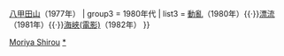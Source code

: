 {{Navbox
| name = 森谷司郎監督作品
| title = [[森谷司郎]]監督作品
| group1 = 1960年代
| list1 = [[零式戰鬥機大空戰]]（1966年）
| group2 = 1970年代
| list2 = [[日本沉沒]]（1973年）{{·}}[[:ja:八甲田山 (映画)|八甲田山]]（1977年）
| group3 = 1980年代
| list3 = [[:ja:動乱 (映画)|動亂]]（1980年）{{·}}[[:ja:漂流 (映画)|漂流]]（1981年）{{·}}[[海峽(電影)]]（1982年）
}}
<noinclude>
[[Category:日本電影導演模板|Moriya Shirou]]
[[Category:森谷司郎電影|*]]

</noinclude>